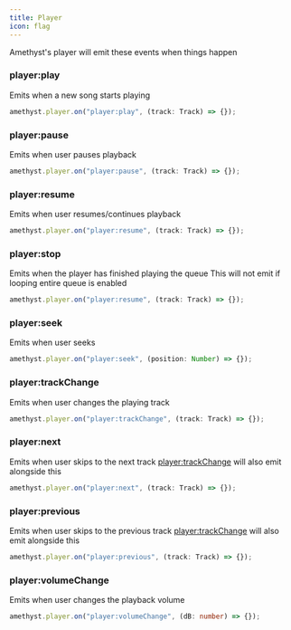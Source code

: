 ```yaml
--- 
title: Player
icon: flag
---
```


Amethyst's player will emit these events when things happen

### player:play
Emits when a new song starts playing
```ts
amethyst.player.on("player:play", (track: Track) => {});
```

### player:pause
Emits when user pauses playback
```ts
amethyst.player.on("player:pause", (track: Track) => {});
```

### player:resume
Emits when user resumes/continues playback
```ts
amethyst.player.on("player:resume", (track: Track) => {});
```

### player:stop
Emits when the player has finished playing the queue
<Note>This will not emit if looping entire queue is enabled</Note>

```ts
amethyst.player.on("player:resume", (track: Track) => {});
```

### player:seek
Emits when user seeks
```ts
amethyst.player.on("player:seek", (position: Number) => {});
```

### player:trackChange
Emits when user changes the playing track
```ts
amethyst.player.on("player:trackChange", (track: Track) => {});
```

### player:next
Emits when user skips to the next track
<Note>[player:trackChange](#player%3Atrackchange) will also emit alongside this</Note>

```ts
amethyst.player.on("player:next", (track: Track) => {});
```

### player:previous
Emits when user skips to the previous track
<Note>[player:trackChange](#player%3Atrackchange) will also emit alongside this</Note>

```ts
amethyst.player.on("player:previous", (track: Track) => {});
```

### player:volumeChange
Emits when user changes the playback volume
```ts
amethyst.player.on("player:volumeChange", (dB: number) => {});
```

